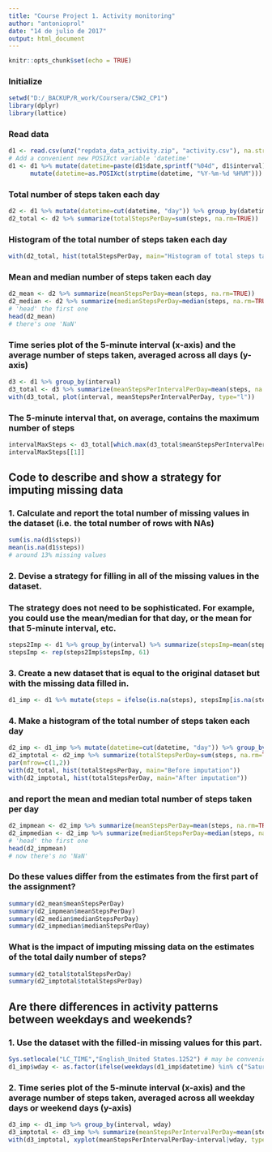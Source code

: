 ```yaml
---
title: "Course Project 1. Activity monitoring"
author: "antonioprol"
date: "14 de julio de 2017"
output: html_document
---
```


```r
knitr::opts_chunk$set(echo = TRUE)
```

### Initialize
``` r
setwd("D:/_BACKUP/R_work/Coursera/C5W2_CP1")
library(dplyr)
library(lattice)
```

### Read data
``` r
d1 <- read.csv(unz("repdata_data_activity.zip", "activity.csv"), na.strings = "NA", stringsAsFactors = FALSE)
# Add a convenient new POSIXct variable 'datetime'
d1 <- d1 %>% mutate(datetime=paste(d1$date,sprintf("%04d", d1$interval),sep=" ")) %>%
      mutate(datetime=as.POSIXct(strptime(datetime, "%Y-%m-%d %H%M")))
```

### Total number of steps taken each day
``` r
d2 <- d1 %>% mutate(datetime=cut(datetime, "day")) %>% group_by(datetime)
d2_total <- d2 %>% summarize(totalStepsPerDay=sum(steps, na.rm=TRUE))
```

### Histogram of the total number of steps taken each day
``` r
with(d2_total, hist(totalStepsPerDay, main="Histogram of total steps taken each day"))
```

### Mean and median number of steps taken each day
``` r
d2_mean <- d2 %>% summarize(meanStepsPerDay=mean(steps, na.rm=TRUE))
d2_median <- d2 %>% summarize(medianStepsPerDay=median(steps, na.rm=TRUE))
# 'head' the first one
head(d2_mean)
# there's one 'NaN'
```

### Time series plot of the 5-minute interval (x-axis) and the average number of steps taken, averaged across all days (y-axis)
``` r
d3 <- d1 %>% group_by(interval)
d3_total <- d3 %>% summarize(meanStepsPerIntervalPerDay=mean(steps, na.rm=TRUE))
with(d3_total, plot(interval, meanStepsPerIntervalPerDay, type="l"))
```

### The 5-minute interval that, on average, contains the maximum number of steps
``` r
intervalMaxSteps <- d3_total[which.max(d3_total$meanStepsPerIntervalPerDay),"interval"]
intervalMaxSteps[[1]]
```

## Code to describe and show a strategy for imputing missing data
### 1. Calculate and report the total number of missing values in the dataset (i.e. the total number of rows with NAs)
``` r
sum(is.na(d1$steps))
mean(is.na(d1$steps))
# around 13% missing values
```

### 2. Devise a strategy for filling in all of the missing values in the dataset.
### The strategy does not need to be sophisticated. For example, you could use the mean/median for that day, or the mean for that 5-minute interval, etc.
``` r
steps2Imp <- d1 %>% group_by(interval) %>% summarize(stepsImp=mean(steps, na.rm=TRUE))
stepsImp <- rep(steps2Imp$stepsImp, 61)
```

### 3. Create a new dataset that is equal to the original dataset but with the missing data filled in.
``` r
d1_imp <- d1 %>% mutate(steps = ifelse(is.na(steps), stepsImp[is.na(steps)], steps))
```

### 4. Make a histogram of the total number of steps taken each day
``` r
d2_imp <- d1_imp %>% mutate(datetime=cut(datetime, "day")) %>% group_by(datetime)
d2_imptotal <- d2_imp %>% summarize(totalStepsPerDay=sum(steps, na.rm=TRUE))
par(mfrow=c(1,2))
with(d2_total, hist(totalStepsPerDay, main="Before imputation"))
with(d2_imptotal, hist(totalStepsPerDay, main="After imputation"))
```

### and report the mean and median total number of steps taken per day
``` r
d2_impmean <- d2_imp %>% summarize(meanStepsPerDay=mean(steps, na.rm=TRUE))
d2_impmedian <- d2_imp %>% summarize(medianStepsPerDay=median(steps, na.rm=TRUE))
# 'head' the first one
head(d2_impmean)
# now there's no 'NaN'
```

### Do these values differ from the estimates from the first part of the assignment?
``` r
summary(d2_mean$meanStepsPerDay)
summary(d2_impmean$meanStepsPerDay)
summary(d2_median$medianStepsPerDay)
summary(d2_impmedian$medianStepsPerDay)
```

### What is the impact of imputing missing data on the estimates of the total daily number of steps?
``` r
summary(d2_total$totalStepsPerDay)
summary(d2_imptotal$totalStepsPerDay)
```

## Are there differences in activity patterns between weekdays and weekends?
### 1. Use the dataset with the filled-in missing values for this part.
``` r
Sys.setlocale("LC_TIME","English_United States.1252") # may be convenient
d1_imp$wday <- as.factor(ifelse(weekdays(d1_imp$datetime) %in% c("Saturday", "Sunday"), "weekend", "weekday"))
```

### 2. Time series plot of the 5-minute interval (x-axis) and the average number of steps taken, averaged across all weekday days or weekend days (y-axis)
``` r
d3_imp <- d1_imp %>% group_by(interval, wday)
d3_imptotal <- d3_imp %>% summarize(meanStepsPerIntervalPerDay=mean(steps, na.rm=TRUE))
with(d3_imptotal, xyplot(meanStepsPerIntervalPerDay~interval|wday, type="l", layout=c(1,2)))
```

